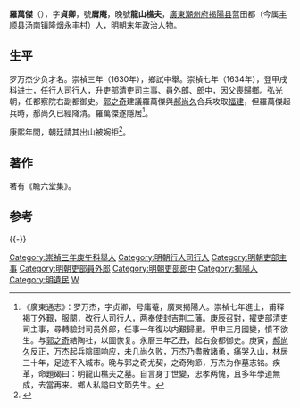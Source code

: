 {{明清人物信息框
| 姓名 = 羅萬傑
| 原名 =
| 圖片名稱 = 羅萬傑.jpg
| 圖片大小 = 200px
| 圖片說明 = 庸庵羅老先生像，[[梁應龍|梁應龍]]題讃
| 最高職務 = 吏部郎中
| 國家 = 大明
| 爵位 =
| 籍貫 = [[廣東|廣東]][[潮州府|潮州府]][[揭陽縣|揭陽縣]]
| 族裔 = 漢族
| 旗籍 = 
| 字號 = 字貞卿，號庸庵
| 室名 = 
| 諡號 = 
| 出生日期 = 明[[萬曆|萬曆]]四十一年（1613年）
| 出生地點 = 
| 逝世日期 = 清[[康熙|康熙]]十九年（1680年）
| 逝世地點 = 
| 墓葬 =
| 配偶 =
| 親屬 = 
| 出身 = 
*崇禎三年（1630年）庚午科舉人
*崇禎七年（1634年）甲戌科進士出身
| 經歷 = 
| 著作 =
}}

'''羅萬傑'''（{{bd|1613年||1680年||Luo羅}}），字'''貞卿'''，號'''庸庵'''，晚號'''龍山樵夫'''，[[廣東|廣東]][[潮州府|潮州府]][[揭陽县|揭陽县]]蓝田都（今属[[丰顺县|丰顺县]][[汤南镇|汤南镇]]隆烟永丰村）人，明朝末年政治人物。

==生平==
罗万杰少负才名。崇禎三年（1630年），鄉試中舉。崇禎七年（1634年），登甲戌科[[进士|进士]]，任行人司行人，升[[吏部|吏部]]清吏司[[主事|主事]]、[[員外郎|員外郎]]、[[郎中|郎中]]，因父喪歸鄉。[[弘光|弘光]]朝，任都察院右副都御史。[[郭之奇|郭之奇]]建議羅萬傑與[[郝尚久|郝尚久]]合兵攻取[[福建|福建]]，但羅萬傑起兵時，郝尚久已經降清。羅萬傑遂隱居<ref>《廣東通志》：罗万杰，字贞卿，号庸菴，廣東揭陽人。崇禎七年進士，甫释褐丁外艱，服闋，改行人司行人，两奉使封吉荆二藩。庚辰召對，擢吏部清吏司主事，尋轉驗封司员外郎，任事一年復以内艱歸里。甲申三月國變，憤不欲生。与[[郭之奇|郭之奇]]結陶社，以圖恢复。永曆三年乙丑，起右僉都御史。庚寅，[[郝尚久|郝尚久]]反正，万杰起兵陰圖响应，未几尚久败，万杰乃盡散諸勇，痛哭入山，林居三十年，足迹不入城市。晚与郭之奇尤契，之奇殉節，万杰为作墓志铭。疾革，命題碣曰：明龍山樵夫之墓。自言身丁世變，忠孝两愧，且多年學道無成，去當再来。鄉人私謚曰文節先生。</ref>。

康熙年間，朝廷請其出山被婉拒<ref>{{cite news|title=明朝潮州府文进士名录|url=http://zt.czonline.net/2010wenhua/txcr/chaorendongtai/kejiao/2010-12-02/31625.html|accessdate=2013-08-07|newspaper=潮州热线|archive-url=https://web.archive.org/web/20131004220414/http://zt.czonline.net/2010wenhua/txcr/chaorendongtai/kejiao/2010-12-02/31625.html|archive-date=2013-10-04|dead-url=yes}}</ref>。

==著作==
著有《瞻六堂集》。

==参考==
{{reflist}}

{{-}}
{{並稱|潮州後七賢|[[林大欽|林大欽]] - [[翁萬達|翁萬達]] - [[蕭端蒙|蕭端蒙]] - [[郭之奇|郭之奇]] - [[黃奇遇|黃奇遇]] - [[許國佐|許國佐]] - [[羅萬傑|羅萬傑]]}}
{{崇禎七年甲戌科殿試金榜}}
{{DEFAULTSORT:Luo羅}}
[[Category:崇禎三年庚午科舉人|Category:崇禎三年庚午科舉人]]
[[Category:明朝行人司行人|Category:明朝行人司行人]]
[[Category:明朝吏部主事|Category:明朝吏部主事]]
[[Category:明朝吏部員外郎|Category:明朝吏部員外郎]]
[[Category:明朝吏部郎中|Category:明朝吏部郎中]]
[[Category:揭陽人|Category:揭陽人]]
[[Category:明遺民|Category:明遺民]]
[[Category:罗姓|W]]